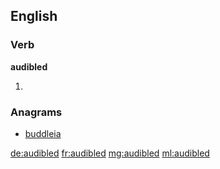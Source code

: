 ==English==

===Verb===
'''audibled'''

# {{en-past of|audible}}

===Anagrams===
* [[buddleia#English|buddleia]]

[[de:audibled]]
[[fr:audibled]]
[[mg:audibled]]
[[ml:audibled]]